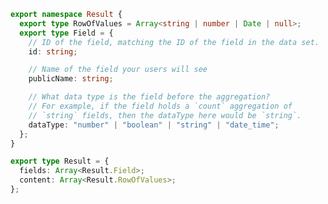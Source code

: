```typescript
export namespace Result {
  export type RowOfValues = Array<string | number | Date | null>;
  export type Field = {
    // ID of the field, matching the ID of the field in the data set.
    id: string;

    // Name of the field your users will see
    publicName: string;

    // What data type is the field before the aggregation?
    // For example, if the field holds a `count` aggregation of
    // `string` fields, then the dataType here would be `string`.
    dataType: "number" | "boolean" | "string" | "date_time";
  };
}

export type Result = {
  fields: Array<Result.Field>;
  content: Array<Result.RowOfValues>;
};
```